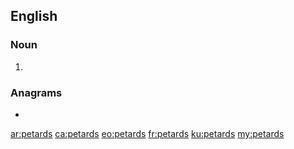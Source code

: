 {{also|pétards}}
==English==

===Noun===
{{head|en|noun plural form}}

# {{plural of|petard|lang=en}}

===Anagrams===
* {{l|en|departs}}

[[ar:petards]]
[[ca:petards]]
[[eo:petards]]
[[fr:petards]]
[[ku:petards]]
[[my:petards]]